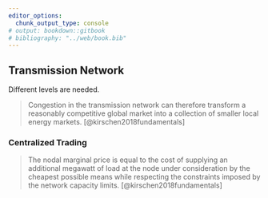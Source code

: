 ```yaml
---
editor_options:
  chunk_output_type: console
# output: bookdown::gitbook
# bibliography: "../web/book.bib"
---
```


## Transmission Network

Different levels are needed.

> Congestion in the transmission network can therefore transform a reasonably competitive global market into a collection of smaller local energy markets. [@kirschen2018fundamentals]

### Centralized Trading

> The nodal marginal price is equal to the cost of supplying an additional megawatt of load at the node under consideration by the cheapest possible means while respecting the constraints imposed by the network capacity limits. [@kirschen2018fundamentals]
